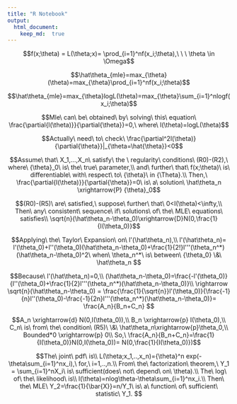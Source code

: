 ```yaml
---
title: "R Notebook"
output: 
  html_document:
    keep_md:  true
---
```


$$f(x;\theta) = L(\theta;x)= \prod_{i=1}^nf(x_i;\theta),\ \ \ \theta \in \Omega$$

$$\hat\theta_{mle}=max_{\theta}(\theta)=max_{\theta}\prod_{i=1}^nf(x_i;\theta)$$


$$\hat\theta_{mle}=max_{\theta}logL(\theta)=max_{\theta}\sum_{i=1}^nlogf(x_i;\theta)$$

$$Mle\ can\ be\ obtained\ by\ solving\ this\ equation\ \frac{\partial{l(\theta)}}{\partial{\theta}}=0,\ where\ l(\theta)=logL(\theta)$$

$$Actually\ need\ to\ check\ \frac{\partial^2l(\theta)}{\partial{\theta}}|_{\theta=\hat{\theta}}<0$$


$$Assume\ that\ X_1,...,X_n\ satisfy\ the \ regularity\ conditions\ (R0)-(R2),\ where\ {\theta}_0\ is\ the\ true\ parameter,\\ and\ further\ that\ f(x;\theta)\ is\ differentiable\ with\ respect\ to\ {\theta}\ in {\Theta}.\\ Then,\ \frac{\partial{l(\theta)}}{\partial{\theta}}=0\ is\ a\ solution\ \hat\theta_n \xrightarrow{P} {\theta}_0$$

$$(R0)-(R5)\ are\ satisfied,\ suppose\ further\ that\ 0<I(\theta)<\infty,\\ Then\ any\ consistent\ sequence\ if\ solutions\ of\ the\ MLE\ equations\ satisfies\\ 
\sqrt{n}(\hat\theta_n-\theta_0)\xrightarrow{D}N(0,\frac{1}{I(\theta_0)}$$


$$Applying\ the\ Taylor\ Expansion\ on\ l'(\hat\theta_n),\\
l'(\hat\theta_n)= l'(\theta_0)+l''(\theta_0)(\hat\theta_n-\theta_0)+\frac{1}{2!}l'''(\theta_n^*)(\hat\theta_n-\theta_0)^2\ when\ \theta_n^*\ is\ between\ {\theta_0} \&\ \hat\theta_n $$

$$Because\ l'(\hat\theta_n)=0,\\ (\hat\theta_n-\theta_0)=\frac{-l'(\theta_0)}{l''(\theta_0)+\frac{1}{2}l'''(\theta_n^*)(\hat\theta_n-\theta_0)}\\
\rightarrow \sqrt{n}(\hat\theta_n-\theta_0) = \frac{\frac{1}{\sqrt{n}}l'(\theta_0)}{\frac{-1}{n}l''(\theta_0)-\frac{-1}{2n}l'''(\theta_n^*)(\hat\theta_n-\theta_0)}= \frac{A_n}{B_n+C_n} $$

$$A_n \xrightarrow{d} N(0,I(\theta_0)),\\
B_n \xrightarrow{p} I(\theta_0),\\
C_n\ is\ from\ the\ condition\ (R5)\ \&\ \hat\theta_n\xrightarrow{p}\theta_0,\\
Bounded*0 \xrightarrow{p} 0\\
So,\ \frac{A_n}{B_n+C_n}=\frac{1}{I(\theta_0)}N(0,I(\theta_0))= N(0,\frac{1}{I(\theta_0)})$$

$$The\ joint\ pdf\ is\\
L(\theta;x_1,..,x_n)={\theta}^n exp(-\theta\sum_{i=1}^nx_i),\ for,\ i=1,..,n.\\
From\ the\ factorization\ theorem,\ Y_1 = \sum_{i=1}^nX_i\ is\ sufficient(does\ not\ depend\ on\ \theta).\\
The\ log\ of\ the\ likelihood\ is\\
l(\theta)=nlog\theta-\theta\sum_{i=1}^nx_i.\\
Then\ the\ MLE\ Y_2=\frac{1}{\bar{X}}=n/Y_1\ is\ a\ function\ of\ sufficient\ statistic\ Y_1.
$$